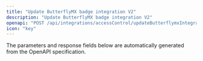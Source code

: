 ```yaml
---
title: "Update ButterflyMX badge integration V2"
description: "Update ButterflyMX badge integration V2"
openapi: "POST /api/integrations/accessControl/updateButterflymxIntegrationV2"
icon: "key"
---
```


<Note>
The parameters and response fields below are automatically generated from the OpenAPI specification.
</Note>
